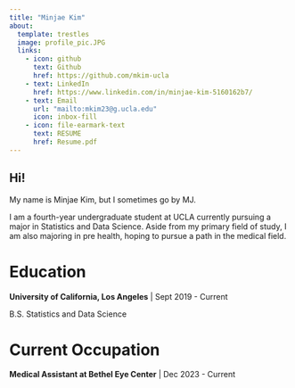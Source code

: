 ```yaml
---
title: "Minjae Kim"
about: 
  template: trestles
  image: profile_pic.JPG
  links: 
    - icon: github
      text: Github
      href: https://github.com/mkim-ucla
    - text: LinkedIn
      href: https://www.linkedin.com/in/minjae-kim-5160162b7/
    - text: Email
      url: "mailto:mkim23@g.ucla.edu"
      icon: inbox-fill
    - icon: file-earmark-text
      text: RESUME
      href: Resume.pdf
---
```


## **Hi!**

My name is Minjae Kim, but I sometimes go by MJ.

I am a fourth-year undergraduate student at UCLA currently pursuing a major in Statistics and Data Science. Aside from my primary field of study, I am also majoring in pre health, hoping to pursue a path in the medical field.

# Education

**University of California, Los Angeles** \| Sept 2019 - Current

B.S. Statistics and Data Science

# Current Occupation

**Medical Assistant at Bethel Eye Center** \| Dec 2023 - Current
